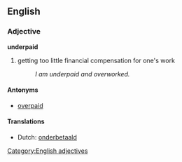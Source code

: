 ==English==
===Adjective===
'''underpaid'''
#getting too little financial compensation for one's work
#:''I am underpaid and overworked.''

====Antonyms====
* [[overpaid]]

====Translations====
* Dutch: [[onderbetaald]]

[[Category:English adjectives]]